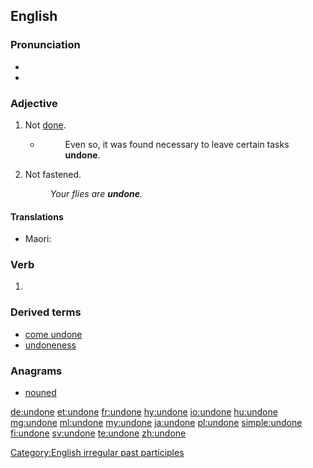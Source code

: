 ==English==

===Pronunciation===
* {{IPA|/ʌnˈdɒn/|lang=en}}
* {{rhymes|ʌn|lang=en}}

===Adjective===
{{en-adj|-}}

# Not [[done]].
#* {{RQ:Orwell Animal Farm|6}}
#*: Even so, it was found necessary to leave certain tasks '''undone'''.
# Not fastened.
#: ''Your flies are '''undone'''.''

====Translations====
{{trans-top|unfastened}}
* Maori: {{t|mi|matoha}}
{{trans-mid}}
{{trans-bottom}}

===Verb===
{{head|en}}

# {{past participle of|undo|lang=en}}

===Derived terms===
* [[come undone]]
* [[undoneness]]

===Anagrams===
* [[nouned#English|nouned]]

[[Category:English irregular past participles]]

[[de:undone]]
[[et:undone]]
[[fr:undone]]
[[hy:undone]]
[[io:undone]]
[[hu:undone]]
[[mg:undone]]
[[ml:undone]]
[[my:undone]]
[[ja:undone]]
[[pl:undone]]
[[simple:undone]]
[[fi:undone]]
[[sv:undone]]
[[te:undone]]
[[zh:undone]]